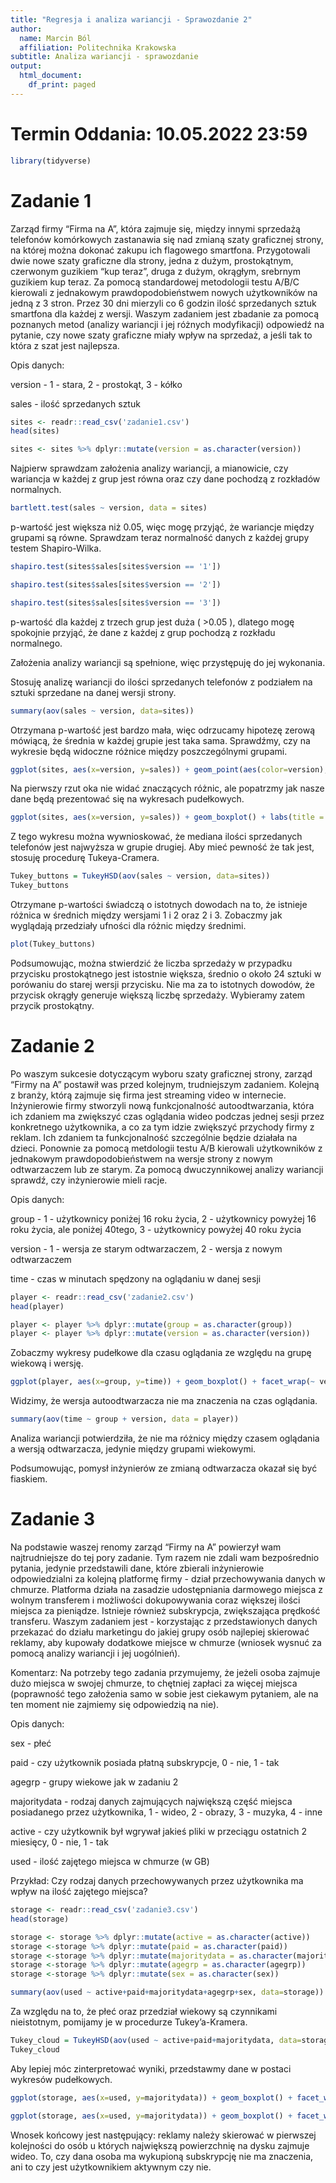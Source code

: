 ---
title: "Regresja i analiza wariancji - Sprawozdanie 2"
author:
  name: Marcin Ból
  affiliation: Politechnika Krakowska
subtitle: Analiza wariancji - sprawozdanie
output:
  html_document:
    df_print: paged
---

# Termin Oddania: 10.05.2022 23:59


```{r}
library(tidyverse)
```

# Zadanie 1

Zarząd firmy "Firma na A", która zajmuje się, między innymi sprzedażą telefonów komórkowych zastanawia się nad zmianą szaty graficznej strony, na której można dokonać zakupu ich flagowego smartfona. Przygotowali dwie nowe szaty graficzne dla strony, jedna z dużym, prostokątnym, czerwonym guzikiem "kup teraz", druga z dużym, okrągłym, srebrnym guzikiem kup teraz. Za pomocą standardowej metodologii testu A/B/C kierowali z jednakowym prawdopodobieństwem nowych użytkowników na jedną z 3 stron. Przez 30 dni mierzyli co 6 godzin ilość sprzedanych sztuk smartfona dla każdej z wersji. Waszym zadaniem jest zbadanie za pomocą poznanych metod (analizy wariancji i jej różnych modyfikacji) odpowiedź na pytanie, czy nowe szaty graficzne miały wpływ na sprzedaż, a jeśli tak to która z szat jest najlepsza.

Opis danych:

version - 1 - stara, 2 - prostokąt, 3 - kółko

sales - ilość sprzedanych sztuk

```{r}
sites <- readr::read_csv('zadanie1.csv')
head(sites)
```

```{r}
sites <- sites %>% dplyr::mutate(version = as.character(version))
```

Najpierw sprawdzam założenia analizy wariancji, a mianowicie, czy wariancja w każdej z grup jest równa oraz czy dane pochodzą z rozkładów normalnych.

```{r}
bartlett.test(sales ~ version, data = sites)
```

p-wartość jest większa niż 0.05, więc mogę przyjąć, że wariancje między grupami są równe.
Sprawdzam teraz normalność danych z każdej grupy testem Shapiro-Wilka.

```{r}
shapiro.test(sites$sales[sites$version == '1'])
```
```{r}
shapiro.test(sites$sales[sites$version == '2'])
```

```{r}
shapiro.test(sites$sales[sites$version == '3'])
```

p-wartość dla każdej z trzech grup jest duża ( >0.05 ), dlatego mogę spokojnie przyjąć, że dane z każdej z grup pochodzą z rozkładu normalnego.

Założenia analizy wariancji są spełnione, więc przystępuję do jej wykonania.


Stosuję analizę wariancji do ilości sprzedanych telefonów z podziałem na sztuki sprzedane na danej wersji strony.

```{r}
summary(aov(sales ~ version, data=sites))
```

Otrzymana p-wartość jest bardzo mała, więc odrzucamy hipotezę zerową mówiącą, że średnia w każdej grupie jest taka sama.
Sprawdźmy, czy na wykresie będą widoczne różnice między poszczególnymi grupami.


```{r}
ggplot(sites, aes(x=version, y=sales)) + geom_point(aes(color=version), position='jitter') + labs(title = 'Wykres punktowy ilości sprzedaży z podziałem na grupy', x='Numer wersji strony internetowej', y='Liczba sprzedanych telefonów') + theme(legend.position = 'none')
```

Na pierwszy rzut oka nie widać znaczących różnic, ale popatrzmy jak nasze dane będą prezentować się na wykresach pudełkowych.

```{r}
ggplot(sites, aes(x=version, y=sales)) + geom_boxplot() + labs(title = "Wykres pudełkowy ilości sprzedaży z podziałem na grupy", x='Numer wersji strony internetowej', y='Liczba sprzedanych telefonów')
```

Z tego wykresu można wywnioskować, że mediana ilości sprzedanych telefonów jest najwyższa w grupie drugiej. Aby mieć pewność że tak jest, stosuję procedurę Tukeya-Cramera.

```{r}
Tukey_buttons = TukeyHSD(aov(sales ~ version, data=sites))
Tukey_buttons
```

Otrzymane p-wartości świadczą o istotnych dowodach na to, że istnieje różnica w średnich między wersjami 1 i 2 oraz 2 i 3. Zobaczmy jak wyglądają przedziały ufności dla różnic między średnimi.

```{r}
plot(Tukey_buttons)
```

Podsumowując, można stwierdzić że liczba sprzedaży w przypadku przycisku prostokątnego jest istostnie większa, średnio o około 24 sztuki w porówaniu do starej wersji przycisku. Nie ma za to istotnych dowodów, że przycisk okrągły generuje większą liczbę sprzedaży. Wybieramy zatem przycik prostokątny.





# Zadanie 2

Po waszym sukcesie dotyczącym wyboru szaty graficznej strony, zarząd "Firmy na A" postawił was przed kolejnym, trudniejszym zadaniem. Kolejną z branży, którą zajmuje się firma jest streaming video w internecie. Inżynierowie firmy stworzyli nową funkcjonalność autoodtwarzania, która ich zdaniem ma zwiększyć czas oglądania wideo podczas jednej sesji przez konkretnego użytkownika, a co za tym idzie zwiększyć przychody firmy z reklam. Ich zdaniem ta funkcjonalność szczególnie będzie działała na dzieci. Ponownie za pomocą metdologii testu A/B kierowali użytkowników z jednakowym prawdopodobieństwem na wersje strony z nowym odtwarzaczem lub ze starym. Za pomocą dwuczynnikowej analizy wariancji sprawdź, czy inżynierowie mieli racje.

Opis danych:

group - 1 - użytkownicy poniżej 16 roku życia, 2 - użytkownicy powyżej 16 roku życia, ale poniżej 40tego, 3 - użytkownicy powyżej 40 roku życia


version - 1 - wersja ze starym odtwarzaczem, 2 - wersja z nowym odtwarzaczem


time - czas w minutach spędzony na oglądaniu w danej sesji

```{r}
player <- readr::read_csv('zadanie2.csv')
head(player)
```

```{r}
player <- player %>% dplyr::mutate(group = as.character(group))
player <- player %>% dplyr::mutate(version = as.character(version))
```


Zobaczmy wykresy pudełkowe dla czasu oglądania ze względu na grupę wiekową i wersję.


```{r}
ggplot(player, aes(x=group, y=time)) + geom_boxplot() + facet_wrap(~ version)
```

Widzimy, że wersja autoodtwarzacza nie ma znaczenia na czas oglądania.

```{r}
summary(aov(time ~ group + version, data = player))
```

Analiza wariancji potwierdziła, że nie ma różnicy między czasem oglądania a wersją odtwarzacza, jedynie między grupami wiekowymi.

Podsumowując, pomysł inżynierów ze zmianą odtwarzacza okazał się być fiaskiem.


# Zadanie 3

Na podstawie waszej renomy zarząd "Firmy na A" powierzył wam najtrudniejsze do tej pory zadanie. Tym razem nie zdali wam bezpośrednio pytania, jedynie przedstawili dane, które zbierali inżynierowie odpowiedzialni za kolejną platformę firmy - dział przechowywania danych w chmurze. Platforma działa na zasadzie udostępniania darmowego miejsca z wolnym transferem i możliwości dokupowywania coraz większej ilości miejsca za pieniądze. Istnieje również subskrypcja, zwiększająca prędkość transferu. Waszym zadaniem jest - korzystając z przedstawionych danych przekazać do działu marketingu do jakiej grupy osób najlepiej skierować reklamy, aby kupowały dodatkowe miejsce w chmurze (wniosek wysnuć za pomocą analizy wariancji i jej uogólnień).

Komentarz: Na potrzeby tego zadania przymujemy, że jeżeli osoba zajmuje dużo miejsca w swojej chmurze, to chętniej zapłaci za więcej miejsca (poprawność tego założenia samo w sobie jest ciekawym pytaniem, ale na ten moment nie zajmiemy się odpowiedzią na nie).


Opis danych:

sex - płeć

paid - czy użytkownik posiada płatną subskrypcje, 0 - nie, 1 - tak

agegrp - grupy wiekowe jak w zadaniu 2

majoritydata - rodzaj danych zajmujących największą część miejsca posiadanego przez użytkownika, 1 - wideo, 2 - obrazy, 3 - muzyka, 4 - inne

active - czy użytkownik był wgrywał jakieś pliki w przeciągu ostatnich 2 miesięcy, 0 - nie, 1 - tak

used - ilość zajętego miejsca w chmurze (w GB)

Przykład: Czy rodzaj danych przechowywanych przez użytkownika ma wpływ na ilość zajętego miejsca?


```{r}
storage <- readr::read_csv('zadanie3.csv')
head(storage)
```

```{r}
storage <- storage %>% dplyr::mutate(active = as.character(active))
storage <-storage %>% dplyr::mutate(paid = as.character(paid))
storage <-storage %>% dplyr::mutate(majoritydata = as.character(majoritydata))
storage <-storage %>% dplyr::mutate(agegrp = as.character(agegrp))
storage <-storage %>% dplyr::mutate(sex = as.character(sex))
```



```{r}
summary(aov(used ~ active+paid+majoritydata+agegrp+sex, data=storage))
```

Za względu na to, że płeć oraz przedział wiekowy są czynnikami nieistotnym, pomijamy je w procedurze Tukey'a-Kramera.


```{r}
Tukey_cloud = TukeyHSD(aov(used ~ active+paid+majoritydata, data=storage))
Tukey_cloud 
```

Aby lepiej móc zinterpretować wyniki, przedstawmy dane w postaci wykresów pudełkowych.


```{r}
ggplot(storage, aes(x=used, y=majoritydata)) + geom_boxplot() + facet_wrap(~paid)
```

```{r}
ggplot(storage, aes(x=used, y=majoritydata)) + geom_boxplot() + facet_wrap(~active)
```

Wnosek końcowy jest następujący: reklamy należy skierować w pierwszej kolejności do osób u których największą powierzchnię na dysku zajmuje wideo. To, czy dana osoba ma wykupioną subskrypcję nie ma znaczenia, ani to czy jest użytkownikiem aktywnym czy nie.





